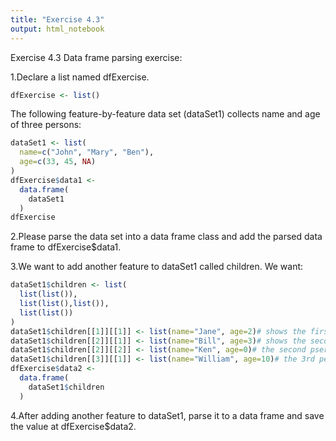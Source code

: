 ---
title: "Exercise 4.3"
output: html_notebook
---
Exercise 4.3 Data frame parsing exercise:

1.Declare a list named dfExercise.

```{r}
dfExercise <- list()
```

The following feature-by-feature data set (dataSet1) collects name and age of three persons:

```{r}
dataSet1 <- list(
  name=c("John", "Mary", "Ben"),
  age=c(33, 45, NA)
)
dfExercise$data1 <-
  data.frame(
    dataSet1
  )
dfExercise
```
2.Please parse the data set into a data frame class and add the parsed data frame to dfExercise$data1.

3.We want to add another feature to dataSet1 called children. We want:

```{r}
dataSet1$children <- list(
  list(list()), 
  list(list(),list()), 
  list(list())
)
dataSet1$children[[1]][[1]] <- list(name="Jane", age=2)# shows the first person's 1st child: name is Jane, age is 2
dataSet1$children[[2]][[1]] <- list(name="Bill", age=3)# shows the second person's 1st child: name is Bill, age =3
dataSet1$children[[2]][[2]] <- list(name="Ken", age=0)# the second pseron's 2nd child: name is Ken, age=0
dataSet1$children[[3]][[1]] <- list(name="William", age=10)# the 3rd person's 1st child: name is William, age =10
dfExercise$data2 <-
  data.frame(
    dataSet1$children
  )
```

4.After adding another feature to dataSet1, parse it to a data frame and save the value at dfExercise$data2.

